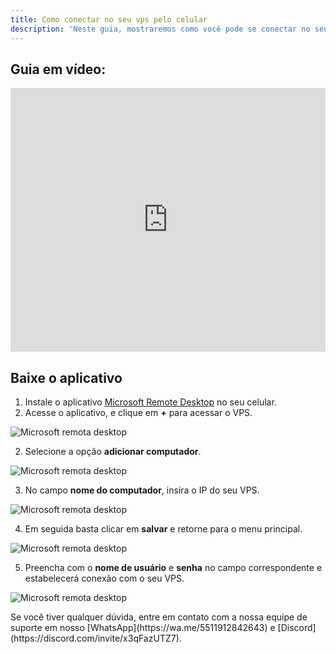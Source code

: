 ```yaml
---
title: Como conectar no seu vps pelo celular
description: 'Neste guia, mostraremos como você pode se conectar no seu vps pelo celular.'
---
```


## Guia em vídeo:
<iframe
  width="100%"
  height="422"
  src="https://www.youtube.com/embed/VcSb1WzJX2A?si=U4pcWv6ybtc02kGs"
  title="YouTube video player"
  frameborder="0"
  allow="accelerometer; autoplay; clipboard-write; encrypted-media; gyroscope; picture-in-picture"
  allowfullscreen
></iframe>

## Baixe o aplicativo
1. Instale o aplicativo [Microsoft Remote Desktop](https://play.google.com/store/apps/details?id=com.microsoft.rdc.androidx&hl=pt&gl=pt) no seu celular.
2. Acesse o aplicativo, e clique em **+** para acessar o VPS. 

<img
  className="block"
  src="/images/remote.png"
  alt="Microsoft remota desktop"
/>

2. Selecione a opção **adicionar computador**.

<img
  className="block"
  src="/images/remote-2.png"
  alt="Microsoft remota desktop"
/>

3. No campo **nome do computador**, insira o IP do seu VPS.

<img
  className="block"
  src="/images/remota-3.png"
  alt="Microsoft remota desktop"
/>

4. Em seguida basta clicar em **salvar** e retorne para o menu principal.

<img
  className="block"
  src="/images/remota4.png"
  alt="Microsoft remota desktop"
/>

5. Preencha com o **nome de usuário** e **senha** no campo correspondente e estabelecerá conexão com o seu VPS.

<img
  className="block"
  src="/images/remota5.png"
  alt="Microsoft remota desktop"
/>

<Check>
Se você tiver qualquer dúvida, entre em contato com a nossa equipe de suporte
em nosso [WhatsApp](https://wa.me/5511912842643) 
e [Discord](https://discord.com/invite/x3qFazUTZ7).
</Check>